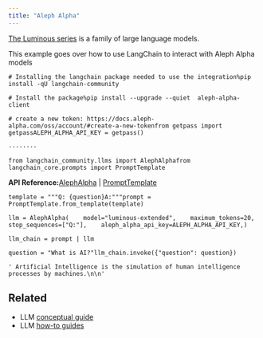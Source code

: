 ```yaml
---
title: "Aleph Alpha"
---
```


[The Luminous series](https://docs.aleph-alpha.com/oss/category/luminous/) is a family of large language models.

This example goes over how to use LangChain to interact with Aleph Alpha models

```
# Installing the langchain package needed to use the integration%pip install -qU langchain-community
```

```
# Install the package%pip install --upgrade --quiet  aleph-alpha-client
```

```
# create a new token: https://docs.aleph-alpha.com/oss/account/#create-a-new-tokenfrom getpass import getpassALEPH_ALPHA_API_KEY = getpass()
```

```
········
```

```
from langchain_community.llms import AlephAlphafrom langchain_core.prompts import PromptTemplate
```

**API Reference:**[AlephAlpha](https://python.langchain.com/api_reference/community/llms/langchain_community.llms.aleph_alpha.AlephAlpha.html) | [PromptTemplate](https://python.langchain.com/api_reference/core/prompts/langchain_core.prompts.prompt.PromptTemplate.html)

```
template = """Q: {question}A:"""prompt = PromptTemplate.from_template(template)
```

```
llm = AlephAlpha(    model="luminous-extended",    maximum_tokens=20,    stop_sequences=["Q:"],    aleph_alpha_api_key=ALEPH_ALPHA_API_KEY,)
```

```
llm_chain = prompt | llm
```

```
question = "What is AI?"llm_chain.invoke({"question": question})
```

```
' Artificial Intelligence is the simulation of human intelligence processes by machines.\n\n'
```

## Related

* LLM [conceptual guide](/oss/concepts/text_llms)
* LLM [how-to guides](/oss/how_to/#llms)
